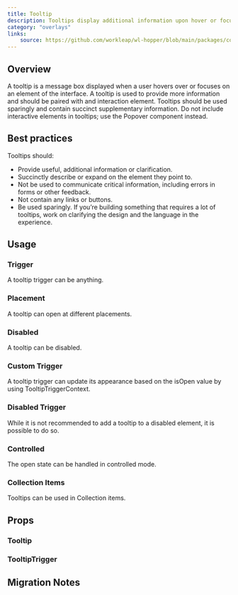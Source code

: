 ```yaml
---
title: Tooltip
description: Tooltips display additional information upon hover or focus that is contextual, helpful, and nonessential while providing the ability to communicate and give clarity to a user.
category: "overlays"
links:
    source: https://github.com/workleap/wl-hopper/blob/main/packages/components/src/tooltip/src/Tooltip.tsx
---
```


<Example src="tooltip/docs/preview" isOpen />

## Overview

A tooltip is a message box displayed when a user hovers over or focuses on an element of the interface. A tooltip is used to provide more information and should be paired with and interaction element. Tooltips should be used sparingly and contain succinct supplementary information. Do not include interactive elements in tooltips; use the Popover component instead.

## Best practices

Tooltips should:

- Provide useful, additional information or clarification.
- Succinctly describe or expand on the element they point to.
- Not be used to communicate critical information, including errors in forms or other feedback.
- Not contain any links or buttons.
- Be used sparingly. If you’re building something that requires a lot of tooltips, work on clarifying the design and the language in the experience.

## Usage

### Trigger

A tooltip trigger can be anything.

<Example src="tooltip/docs/trigger" />

### Placement

A tooltip can open at different placements.

<Example src="tooltip/docs/placement" />

### Disabled

A tooltip can be disabled.

<Example src="tooltip/docs/disabled" />

### Custom Trigger

A tooltip trigger can update its appearance based on the isOpen value by using TooltipTriggerContext.

<Example src="tooltip/docs/custom-trigger" />

### Disabled Trigger

While it is not recommended to add a tooltip to a disabled element, it is possible to do so.

<Example src="tooltip/docs/disabled-trigger" />

### Controlled

The open state can be handled in controlled mode.

<Example src="tooltip/docs/controlled" />

### Collection Items

Tooltips can be used in Collection items.

<Example src="tooltip/docs/groups" />

## Props

### Tooltip

<PropTable component="Tooltip" />

### TooltipTrigger

<PropTable component="TooltipTrigger" />

## Migration Notes

<MigrateGuide src="tooltip/docs/migration-notes" />
